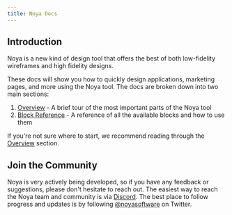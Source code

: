 ```yaml
---
title: Noya Docs
---
```


## Introduction

Noya is a new kind of design tool that offers the best of both low-fidelity
wireframes and high fidelity designs.

These docs will show you how to quickly design applications, marketing pages,
and more using the Noya tool. The docs are broken down into two main sections:

1. [Overview](/app/docs/overview) - A brief tour of the most important parts of
   the Noya tool
2. [Block Reference](/app/docs/blocks) - A reference of all the available blocks
   and how to use them

If you're not sure where to start, we recommend reading through the
[Overview](/app/docs/overview) section.

## Join the Community

Noya is very actively being developed, so if you have any feedback or
suggestions, please don't hesitate to reach out. The easiest way to reach the
Noya team and community is via [Discord](https://discord.gg/NPGAwyEBJw). The
best place to follow progress and updates is by following
[@noyasoftware](https://twitter.com/noyasoftware) on Twitter.
